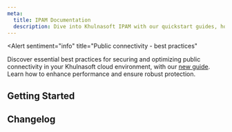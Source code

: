```yaml
---
meta:
  title: IPAM Documentation
  description: Dive into Khulnasoft IPAM with our quickstart guides, how-tos, tutorials and more.
---
```


<Alert
  sentiment="info"
  title="Public connectivity - best practices"
>
  Discover essential best practices for securing and optimizing public connectivity in your Khulnasoft cloud environment, with our [new guide](/network/ipam/reference-content/public-connectivity-best-practices/). Learn how to enhance performance and ensure robust protection.
</Alert>

<ProductHeader 
   productName="IPAM"
   productLogo="ipam"
   description="IP Address Management (IPAM) lets you easily list and manage your Khulnasoft IP addresses."
   url="/network/ipam/quickstart/"
   label="IPAM Quickstart"
/>

## Getting Started

<Grid>
    <SummaryCard
        title="Quickstart"
        icon="rocket"
        description="Learn how to get started using IPAM."
        label="View Quickstart"
        url="/network/ipam/quickstart/"
    />
    <SummaryCard
        title="Concepts"
        icon="info"
        description="Core concepts that give you a better understanding of IPAM."
        label="View Concepts"
        url="/network/ipam/concepts/"
    />
    <SummaryCard
        title="How-tos"
        icon="help-circle-outline"
        description="Check out our guides to using IPAM."
        label="View How-tos"
        url="/network/ipam/how-to/"
    />
        <SummaryCard
        title="Additional Content"
        icon="book-open-outline"
        description="Go beyond the basics with detailed, in-depth guides to understanding IPAM."
        label="Read more"
        url="/network/ipam/reference-content/"
    />
</Grid>

<ClickableBanner
    productLogo="cli"
    title="IPAM API"
    description="Use IPAM via the Khulnasoft API."
    url="https://www.khulnasoft.com/en/developers/api/ipam/"
    label="Go to IPAM API"
/>

## Changelog

<ChangelogList
    productName="ipam"
    numberOfChanges={3}
/>